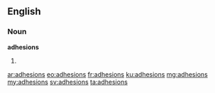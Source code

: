 ==English==

===Noun===
'''adhesions'''
# {{plural of|adhesion}}

[[ar:adhesions]]
[[eo:adhesions]]
[[fr:adhesions]]
[[ku:adhesions]]
[[mg:adhesions]]
[[my:adhesions]]
[[sv:adhesions]]
[[ta:adhesions]]